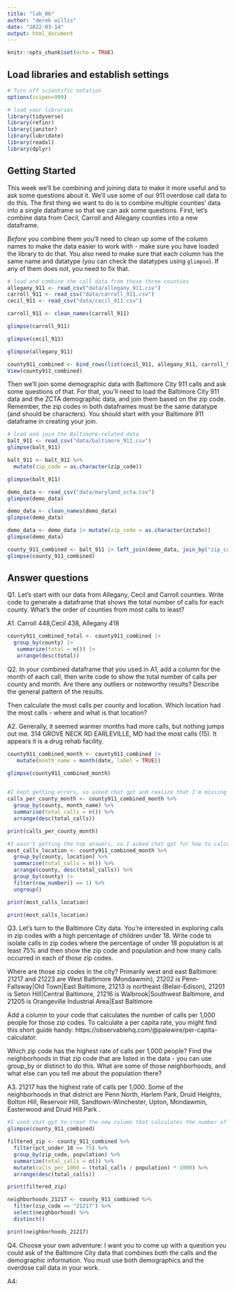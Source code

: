 ```yaml
---
title: "lab_06"
author: "derek willis"
date: "2022-03-14"
output: html_document
---
```


```r
knitr::opts_chunk$set(echo = TRUE)
```

## Load libraries and establish settings

```r
# Turn off scientific notation
options(scipen=999)

# load your libraries
library(tidyverse)
library(refinr)
library(janitor)
library(lubridate)
library(readxl)
library(dplyr)

```

## Getting Started

This week we'll be combining and joining data to make it more useful and to ask some questions about it. We'll use some of our 911 overdose call data to do this. The first thing we want to do is to combine multiple counties' data into a single dataframe so that we can ask some questions. First, let's combine data from Cecil, Carroll and Allegany counties into a new dataframe.

*Before* you combine them you'll need to clean up some of the column names to make the data easier to work with - make sure you have loaded the library to do that. You also need to make sure that each column has the same name and datatype (you can check the datatypes using `glimpse`). If any of them does not, you need to fix that.

```r
# load and combine the call data from those three counties
allegany_911 <- read_csv("data/allegany_911.csv")
carroll_911 <- read_csv("data/carroll_911.csv")
cecil_911 <- read_csv("data/cecil_911.csv")
```
```r
carroll_911 <- clean_names(carroll_911)

glimpse(carroll_911)

glimpse(cecil_911)

glimpse(allegany_911)
```
```r
county911_combined <- bind_rows(list(cecil_911, allegany_911, carroll_911))
View(county911_combined)
```

Then we'll join some demographic data with Baltimore City 911 calls and ask some questions of that. For that, you'll need to load the Baltimore City 911 data and the ZCTA demographic data, and join them based on the zip code. Remember, the zip codes in both dataframes must be the same datatype (and should be characters). You should start with your Baltimore 911 dataframe in creating your join. 

```r
# load and join the Baltimore-related data
balt_911 <- read_csv("data/baltimore_911.csv")
glimpse(balt_911)

balt_911 <- balt_911 %>%
  mutate(zip_code = as.character(zip_code))

glimpse(balt_911)
```

```r
demo_data <- read_csv("data/maryland_zcta.csv")
glimpse(demo_data)
```

```r
demo_data <- clean_names(demo_data)
glimpse(demo_data)
```
```r
demo_data <- demo_data |> mutate(zip_code = as.character(zcta5n))
glimpse(demo_data)
```
```r
county_911_combined <- balt_911 |> left_join(demo_data, join_by("zip_code"))
glimpse(county_911_combined)
```

## Answer questions

Q1. Let's start with our data from Allegany, Cecil and Carroll counties. Write code to generate a dataframe that shows the total number of calls for each county. What's the order of counties from most calls to least?

A1. Carroll 448,Cecil 438, Allegany 418

```r
county911_combined_total <- county911_combined |>
  group_by(county) |>
   summarize(total = n()) |>
   arrange(desc(total))
```

Q2. In your combined dataframe that you used in A1, add a column for the month of each call, then write code to show the total number of calls per county and month. Are there any outliers or noteworthy results? Describe the general pattern of the results. 

Then calculate the most calls per county and location. Which location had the most calls - where and what is that location?

A2. Generally, it seemed warmer months had more calls, but nothing jumps out me.
314 GROVE NECK RD EARLEVILLE, MD	had the most calls (15). It appears it is a drug rehab facility.

```r
county911_combined_month <- county911_combined |>
   mutate(month_name = month(date, label = TRUE))

```

```r
glimpse(county911_combined_month)
  
```
```r
#I kept getting errors, so asked chat gpt and realize that I'm missing library(dplyr)
calls_per_county_month <- county911_combined_month %>%
  group_by(county, month_name) %>%
  summarise(total_calls = n()) %>%
  arrange(desc(total_calls))

print(calls_per_county_month)

```

```r
#I wasn't getting the top answers, so I asked chat gpt for how to calculate the most calls per county and location
most_calls_location <- county911_combined_month %>%
  group_by(county, location) %>%
  summarise(total_calls = n()) %>%
  arrange(county, desc(total_calls)) %>%
  group_by(county) |>
  filter(row_number() == 1) %>%
  ungroup()

print(most_calls_location)

print(most_calls_location)
```

Q3. Let's turn to the Baltimore City data. You're interested in exploring calls in zip codes with a high percentage of children under 18. Write code to isolate calls in zip codes where the percentage of under 18 population is at least 75% and then show the zip code and population and how many calls occurred in each of those zip codes. 

Where are those zip codes in the city? Primarily west and east Baltimore: 21217 and 21223 are West Baltimore (Mondawmin), 21202 is Penn-Fallsway|Old Town|East Baltimore, 21213 is northeast (Belair-Edison), 21201 is Seton Hill|Central Baltimore, 21216 is Walbrook|Southwest Baltimore, and 21205 is Orangeville Industrial Area|East Baltimore

Add a column to your code that calculates the number of calls per 1,000 people for those zip codes. To calculate a per capita rate, you might find this short guide handy: https://observablehq.com/@palewire/per-capita-calculator.

Which zip code has the highest rate of calls per 1,000 people? Find the neighborhoods in that zip code that are listed in the data - you can use group_by or distinct to do this. What are some of those neighborhoods, and what else can you tell me about the population there?

A3. 21217 has the highest rate of calls per 1,000. Some of the neighborhoods in that district are Penn North, Harlem Park, Druid Heights, Bolton Hill, Reservoir Hill, Sandtown-Winchester, Upton, Mondawmin, Easterwood	and Druid Hill Park .

```r
#I used chat gpt to creat the new column that calculates the number of calls per 1,000 people for the top zip codes
glimpse(county_911_combined)

filtered_zip <- county_911_combined %>%
  filter(pct_under_18 >= 75) %>%
  group_by(zip_code, population) %>%
  summarize(total_calls = n()) %>%
  mutate(calls_per_1000 = (total_calls / population) * 1000) %>%
  arrange(desc(total_calls))

print(filtered_zip)
```
```r
neighborhoods_21217 <- county_911_combined %>%
  filter(zip_code == "21217") %>%
  select(neighborhood) %>%
  distinct()

print(neighborhoods_21217)
```

Q4. Choose your own adventure: I want you to come up with a question you could ask of the Baltimore City data that combines both the calls and the demographic information. You must use both demographics and the overdose call data in your work.

A4: 

```r
```
